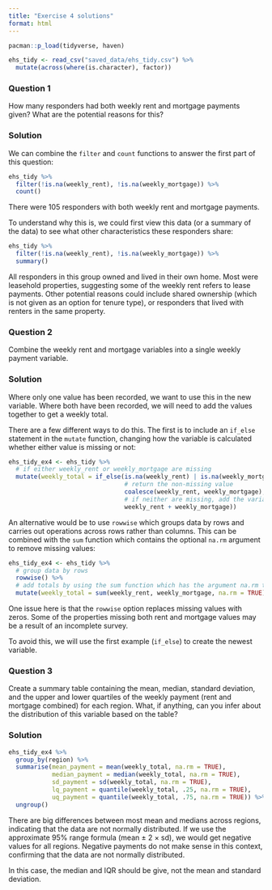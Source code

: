 ```yaml
---
title: "Exercise 4 solutions"
format: html
---
```


```r
pacman::p_load(tidyverse, haven)

ehs_tidy <- read_csv("saved_data/ehs_tidy.csv") %>% 
  mutate(across(where(is.character), factor))

```

### Question 1
How many responders had both weekly rent and mortgage payments given? What are the potential reasons for this?

### Solution
We can combine the `filter` and `count` functions to answer the first part of this question:

```r
ehs_tidy %>% 
  filter(!is.na(weekly_rent), !is.na(weekly_mortgage)) %>% 
  count()
```

There were 105 responders with both weekly rent and mortgage payments. 

To understand why this is, we could first view this data (or a summary of the data) to see what other characteristics these responders share:

```r
ehs_tidy %>% 
  filter(!is.na(weekly_rent), !is.na(weekly_mortgage)) %>% 
  summary()
```

All responders in this group owned and lived in their own home. Most were leasehold properties, suggesting some of the weekly rent refers to lease payments. Other potential reasons could include shared ownership (which is not given as an option for tenure type), or responders that lived with renters in the same property.

### Question 2
Combine the weekly rent and mortgage variables into a single weekly payment variable.

### Solution
Where only one value has been recorded, we want to use this in the new variable. Where both have been recorded, we will need to add the values together to get a weekly total. 

There are a few different ways to do this. The first is to include an `if_else` statement in the `mutate` function, changing how the variable is calculated whether either value is missing or not:

```r
ehs_tidy_ex4 <- ehs_tidy %>% 
  # if either weekly_rent or weekly_mortgage are missing
  mutate(weekly_total = if_else(is.na(weekly_rent) | is.na(weekly_mortgage), 
                                # return the non-missing value
                                coalesce(weekly_rent, weekly_mortgage), 
                                # if neither are missing, add the variables together
                                weekly_rent + weekly_mortgage))
```

An alternative would be to use `rowwise` which groups data by rows and carries out operations across rows rather than columns. This can be combined with the `sum` function which contains the optional `na.rm` argument to remove missing values:

```r
ehs_tidy_ex4 <- ehs_tidy %>% 
  # group data by rows
  rowwise() %>% 
  # add totals by using the sum function which has the argument na.rm to remove missing data
  mutate(weekly_total = sum(weekly_rent, weekly_mortgage, na.rm = TRUE))
```

One issue here is that the `rowwise` option replaces missing values with zeros. Some of the properties missing both rent and mortgage values may be a result of an incomplete survey.

To avoid this, we will use the first example (`if_else`) to create the newest variable.

### Question 3
Create a summary table containing the mean, median, standard deviation, and the upper and lower quartiles of the weekly payment (rent and mortgage combined) for each region. What, if anything, can you infer about the distribution of this variable based on the table?

### Solution
```r
ehs_tidy_ex4 %>% 
  group_by(region) %>% 
  summarise(mean_payment = mean(weekly_total, na.rm = TRUE),
            median_payment = median(weekly_total, na.rm = TRUE),
            sd_payment = sd(weekly_total, na.rm = TRUE),
            lq_payment = quantile(weekly_total, .25, na.rm = TRUE),
            uq_payment = quantile(weekly_total, .75, na.rm = TRUE)) %>% 
  ungroup()
```

There are big differences between most mean and medians across regions, indicating that the data are not normally distributed. If we use the approximate 95% range formula (mean $\pm$ 2 $\times$ sd), we would get negative values for all regions. Negative payments do not make sense in this context, confirming that the data are not normally distributed. 

In this case, the median and IQR should be give, not the mean and standard deviation.


